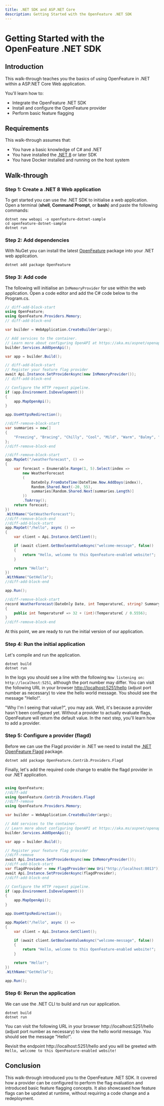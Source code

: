 ```yaml
---
title: .NET SDK and ASP.NET Core
description: Getting Started with the OpenFeature .NET SDK
---
```



# Getting Started with the OpenFeature .NET SDK

## Introduction

This walk-through teaches you the basics of using OpenFeature in .NET within a ASP.NET Core Web application.

You'll learn how to:

- Integrate the OpenFeature .NET SDK
- Install and configure the OpenFeature provider
- Perform basic feature flagging

## Requirements

This walk-through assumes that:

- You have a basic knowledge of C# and .NET
- You have installed the [.NET 8](https://dotnet.microsoft.com/en-us/) or later SDK
- You have Docker installed and running on the host system

## Walk-through

### Step 1: Create a .NET 8 Web application

To get started you can use the .NET SDK to initialise a web application. Open a terminal (**shell**, **Command Prompt**, or **bash**) and paste the following commands:

```shell
dotnet new webapi -o openfeature-dotnet-sample
cd openfeature-dotnet-sample
dotnet run
```

### Step 2: Add dependencies

With NuGet you can install the latest [OpenFeature](https://www.nuget.org/packages/OpenFeature) package into your .NET web application.

```shell
dotnet add package OpenFeature
```

### Step 3: Add code

The following will initialise an `InMemoryProvider` for use within the web application. Open a code editor and add the C# code below to the Program.cs.

```csharp
// diff-add-block-start
using OpenFeature;
using OpenFeature.Providers.Memory;
// diff-add-block-end

var builder = WebApplication.CreateBuilder(args);

// Add services to the container.
// Learn more about configuring OpenAPI at https://aka.ms/aspnet/openapi
builder.Services.AddOpenApi();

var app = builder.Build();

// diff-add-block-start
// Register your feature flag provider
await Api.Instance.SetProviderAsync(new InMemoryProvider());
// diff-add-block-end

// Configure the HTTP request pipeline.
if (app.Environment.IsDevelopment())
{
    app.MapOpenApi();
}

app.UseHttpsRedirection();

//diff-remove-block-start
var summaries = new[]
{
    "Freezing", "Bracing", "Chilly", "Cool", "Mild", "Warm", "Balmy", "Hot", "Sweltering", "Scorching"
};
//diff-remove-block-end

//diff-remove-block-start
app.MapGet("/weatherforecast", () =>
{
    var forecast = Enumerable.Range(1, 5).Select(index =>
        new WeatherForecast
        (
            DateOnly.FromDateTime(DateTime.Now.AddDays(index)),
            Random.Shared.Next(-20, 55),
            summaries[Random.Shared.Next(summaries.Length)]
        ))
        .ToArray();
    return forecast;
})
.WithName("GetWeatherForecast");
//diff-remove-block-end
//diff-add-block-start
app.MapGet("/hello", async () =>
{
    var client = Api.Instance.GetClient();

    if (await client.GetBooleanValueAsync("welcome-message", false))
    {
        return "Hello, welcome to this OpenFeature-enabled website!";
    }

    return "Hello!";
})
.WithName("GetHello");
//diff-add-block-end

app.Run();

//diff-remove-block-start
record WeatherForecast(DateOnly Date, int TemperatureC, string? Summary)
{
    public int TemperatureF => 32 + (int)(TemperatureC / 0.5556);
}
//diff-remove-block-end
```

At this point, we are ready to run the initial version of our application.

### Step 4: Run the initial application

Let's compile and run the application.

```shell
dotnet build
dotnet run
```

In the logs you should see a line with the following `Now listening on: http://localhost:5251`, although the port number may differ. You can visit the following URL in your browser [http://localhost:5251/hello](http://localhost:5251/hello) (adjust port number as necessary) to view the hello world message. You should see the message "Hello!".

"Why I'm I seeing that value?", you may ask. Well, it's because a provider hasn't been configured yet. Without a provider to actually evaluate flags, OpenFeature will return the default value. In the next step, you'll learn how to add a provider.

### Step 5: Configure a provider (flagd)

<FlagdContent/>

Before we can use the Flagd provider in .NET we need to install the [.NET OpenFeature Flagd](https://www.nuget.org/packages/OpenFeature.Contrib.Providers.Flagd/) package.

```shell
dotnet add package OpenFeature.Contrib.Providers.Flagd
```

Finally, let's add the required code change to enable the flagd provider in our .NET application.

```csharp

using OpenFeature;
//diff-add
using OpenFeature.Contrib.Providers.Flagd
//diff-remove
using OpenFeature.Providers.Memory;

var builder = WebApplication.CreateBuilder(args);

// Add services to the container.
// Learn more about configuring OpenAPI at https://aka.ms/aspnet/openapi
builder.Services.AddOpenApi();

var app = builder.Build();

// Register your feature flag provider
//diff-remove
await Api.Instance.SetProviderAsync(new InMemoryProvider());
//diff-add-block-start
var flagdProvider = new FlagdProvider(new Uri("http://localhost:8013"));
await Api.Instance.SetProviderAsync(flagdProvider);
//diff-add-block-end

// Configure the HTTP request pipeline.
if (app.Environment.IsDevelopment())
{
    app.MapOpenApi();
}

app.UseHttpsRedirection();

app.MapGet("/hello", async () =>
{
    var client = Api.Instance.GetClient();

    if (await client.GetBooleanValueAsync("welcome-message", false))
    {
        return "Hello, welcome to this OpenFeature-enabled website!";
    }

    return "Hello!";
})
.WithName("GetHello");

app.Run();
```

### Step 6: Rerun the application

We can use the .NET CLI to build and run our application.

```shell
dotnet build
dotnet run
```

You can visit the following URL in your browser http://localhost:5251/hello (adjust port number as necessary) to view the hello world message. You should see the message "Hello!".

<FlagdChangeContent/>

Revisit the endpoint http://localhost:5251/hello and you will be greeted with `Hello, welcome to this OpenFeature-enabled website!`

## Conclusion

This walk-through introduced you to the OpenFeature .NET SDK.
It covered how a provider can be configured to perform the flag evaluation and introduced basic feature
flagging concepts.
It also showcased how feature flags can be updated at runtime, without requiring a code change and a redeployment.
